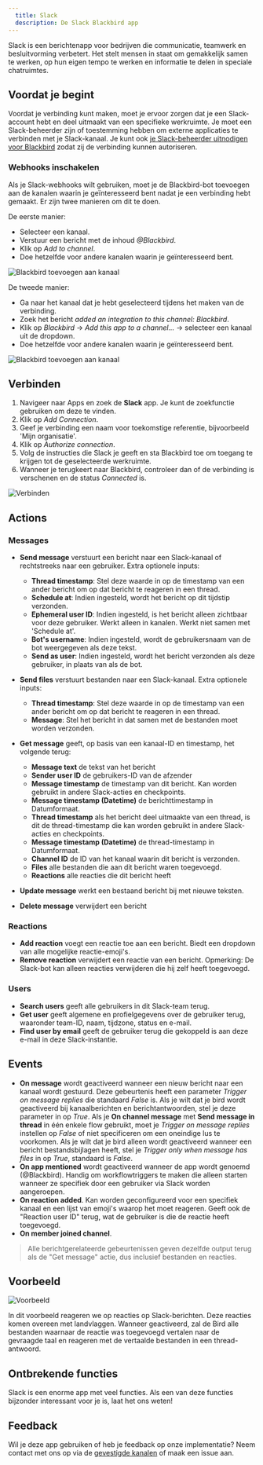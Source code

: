 ```yaml
---
  title: Slack
  description: De Slack Blackbird app
---
```


<LinkCard title="View on Github" target="_blank" href="https://github.com/bb-io/Slack" icon="github" />

Slack is een berichtenapp voor bedrijven die communicatie, teamwerk en besluitvorming verbetert. Het stelt mensen in staat om gemakkelijk samen te werken, op hun eigen tempo te werken en informatie te delen in speciale chatruimtes.

## Voordat je begint

Voordat je verbinding kunt maken, moet je ervoor zorgen dat je een Slack-account hebt en deel uitmaakt van een specifieke werkruimte. Je moet een Slack-beheerder zijn of toestemming hebben om externe applicaties te verbinden met je Slack-kanaal. Je kunt ook [je Slack-beheerder uitnodigen voor Blackbird](https://docs.blackbird.io/concepts/nests/#users) zodat zij de verbinding kunnen autoriseren.

### Webhooks inschakelen

Als je Slack-webhooks wilt gebruiken, moet je de Blackbird-bot toevoegen aan de kanalen waarin je geïnteresseerd bent nadat je een verbinding hebt gemaakt. Er zijn twee manieren om dit te doen.

De eerste manier:

- Selecteer een kanaal.
- Verstuur een bericht met de inhoud _@Blackbird_.
- Klik op _Add to channel_.
- Doe hetzelfde voor andere kanalen waarin je geïnteresseerd bent.

![Blackbird toevoegen aan kanaal](https://raw.githubusercontent.com/bb-io/Slack/main/image/README/add_to_channel.png)

De tweede manier:

- Ga naar het kanaal dat je hebt geselecteerd tijdens het maken van de verbinding.
- Zoek het bericht _added an integration to this channel: Blackbird_.
- Klik op _Blackbird_ -> _Add this app to a channel..._ -> selecteer een kanaal uit de dropdown.
- Doe hetzelfde voor andere kanalen waarin je geïnteresseerd bent.

![Blackbird toevoegen aan kanaal](https://raw.githubusercontent.com/bb-io/Slack/main/image/README/add_to_channel2.png)

## Verbinden

1. Navigeer naar Apps en zoek de **Slack** app. Je kunt de zoekfunctie gebruiken om deze te vinden.
2. Klik op _Add Connection_.
3. Geef je verbinding een naam voor toekomstige referentie, bijvoorbeeld 'Mijn organisatie'.
4. Klik op _Authorize connection_.
5. Volg de instructies die Slack je geeft en sta Blackbird toe om toegang te krijgen tot de geselecteerde werkruimte.
6. Wanneer je terugkeert naar Blackbird, controleer dan of de verbinding is verschenen en de status _Connected_ is.

![Verbinden](https://raw.githubusercontent.com/bb-io/Slack/main/image/README/connecting.png)

## Actions

### Messages

- **Send message** verstuurt een bericht naar een Slack-kanaal of rechtstreeks naar een gebruiker. Extra optionele inputs:
  - **Thread timestamp**: Stel deze waarde in op de timestamp van een ander bericht om op dat bericht te reageren in een thread.
  - **Schedule at**: Indien ingesteld, wordt het bericht op dit tijdstip verzonden.
  - **Ephemeral user ID**: Indien ingesteld, is het bericht alleen zichtbaar voor deze gebruiker. Werkt alleen in kanalen. Werkt niet samen met 'Schedule at'.
  - **Bot's username**: Indien ingesteld, wordt de gebruikersnaam van de bot weergegeven als deze tekst.
  - **Send as user**: Indien ingesteld, wordt het bericht verzonden als deze gebruiker, in plaats van als de bot.

- **Send files** verstuurt bestanden naar een Slack-kanaal. Extra optionele inputs:
  - **Thread timestamp**: Stel deze waarde in op de timestamp van een ander bericht om op dat bericht te reageren in een thread.
  - **Message**: Stel het bericht in dat samen met de bestanden moet worden verzonden.
  
- **Get message** geeft, op basis van een kanaal-ID en timestamp, het volgende terug:
  - **Message text** de tekst van het bericht
  - **Sender user ID** de gebruikers-ID van de afzender
  - **Message timestamp** de timestamp van dit bericht. Kan worden gebruikt in andere Slack-acties en checkpoints.
  - **Message timestamp (Datetime)** de berichttimestamp in Datumformaat.
  - **Thread timestamp** als het bericht deel uitmaakte van een thread, is dit de thread-timestamp die kan worden gebruikt in andere Slack-acties en checkpoints.
  - **Message timestamp (Datetime)** de thread-timestamp in Datumformaat.
  - **Channel ID** de ID van het kanaal waarin dit bericht is verzonden.
  - **Files** alle bestanden die aan dit bericht waren toegevoegd.
  - **Reactions** alle reacties die dit bericht heeft

- **Update message** werkt een bestaand bericht bij met nieuwe teksten.
- **Delete message** verwijdert een bericht

### Reactions

- **Add reaction** voegt een reactie toe aan een bericht. Biedt een dropdown van alle mogelijke reactie-emoji's.
- **Remove reaction** verwijdert een reactie van een bericht. Opmerking: De Slack-bot kan alleen reacties verwijderen die hij zelf heeft toegevoegd.

### Users

- **Search users** geeft alle gebruikers in dit Slack-team terug.
- **Get user** geeft algemene en profielgegevens over de gebruiker terug, waaronder team-ID, naam, tijdzone, status en e-mail.
- **Find user by email** geeft de gebruiker terug die gekoppeld is aan deze e-mail in deze Slack-instantie.

## Events

- **On message** wordt geactiveerd wanneer een nieuw bericht naar een kanaal wordt gestuurd. Deze gebeurtenis heeft een parameter _Trigger on message replies_ die standaard _False_ is. Als je wilt dat je bird wordt geactiveerd bij kanaalberichten en berichtantwoorden, stel je deze parameter in op _True_. Als je **On channel message** met **Send message in thread** in één enkele flow gebruikt, moet je _Trigger on message replies_ instellen op _False_ of niet specificeren om een oneindige lus te voorkomen. Als je wilt dat je bird alleen wordt geactiveerd wanneer een bericht bestandsbijlagen heeft, stel je _Trigger only when message has files_ in op _True_, standaard is _False_.
- **On app mentioned** wordt geactiveerd wanneer de app wordt genoemd (@Blackbird). Handig om workflowtriggers te maken die alleen starten wanneer ze specifiek door een gebruiker via Slack worden aangeroepen.
- **On reaction added**. Kan worden geconfigureerd voor een specifiek kanaal en een lijst van emoji's waarop het moet reageren. Geeft ook de "Reaction user ID" terug, wat de gebruiker is die de reactie heeft toegevoegd.
- **On member joined channel**.

> Alle berichtgerelateerde gebeurtenissen geven dezelfde output terug als de "Get message" actie, dus inclusief bestanden en reacties.

## Voorbeeld

![Voorbeeld](https://raw.githubusercontent.com/bb-io/Slack/main/image/README/1734624290730.png)

In dit voorbeeld reageren we op reacties op Slack-berichten. Deze reacties komen overeen met landvlaggen. Wanneer geactiveerd, zal de Bird alle bestanden waarnaar de reactie was toegevoegd vertalen naar de gevraagde taal en reageren met de vertaalde bestanden in een thread-antwoord.

## Ontbrekende functies

Slack is een enorme app met veel functies. Als een van deze functies bijzonder interessant voor je is, laat het ons weten!

## Feedback

Wil je deze app gebruiken of heb je feedback op onze implementatie? Neem contact met ons op via de [gevestigde kanalen](https://www.blackbird.io/) of maak een issue aan.
